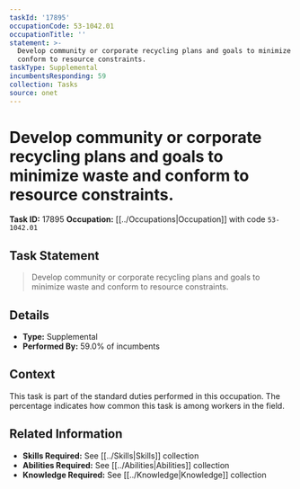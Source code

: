 ```yaml
---
taskId: '17895'
occupationCode: 53-1042.01
occupationTitle: ''
statement: >-
  Develop community or corporate recycling plans and goals to minimize waste and
  conform to resource constraints.
taskType: Supplemental
incumbentsResponding: 59
collection: Tasks
source: onet
---
```

# Develop community or corporate recycling plans and goals to minimize waste and conform to resource constraints.

**Task ID:** 17895
**Occupation:** [[../Occupations|Occupation]] with code `53-1042.01`

## Task Statement

> Develop community or corporate recycling plans and goals to minimize waste and conform to resource constraints.

## Details

- **Type:** Supplemental
- **Performed By:** 59.0% of incumbents

## Context

This task is part of the standard duties performed in this occupation. The percentage indicates how common this task is among workers in the field.

## Related Information

- **Skills Required:** See [[../Skills|Skills]] collection
- **Abilities Required:** See [[../Abilities|Abilities]] collection
- **Knowledge Required:** See [[../Knowledge|Knowledge]] collection
